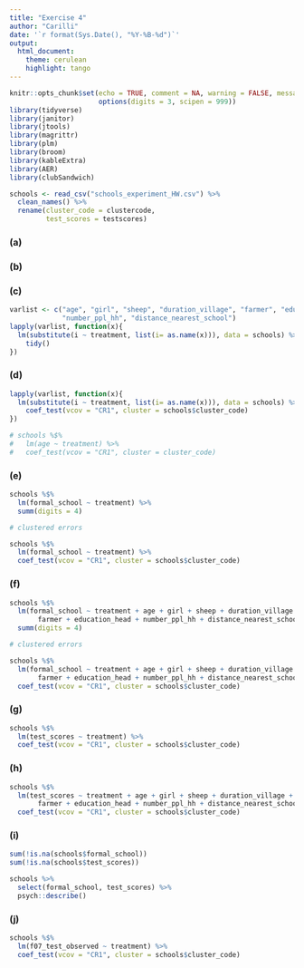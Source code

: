 ```yaml
---
title: "Exercise 4"
author: "Carilli"
date: '`r format(Sys.Date(), "%Y-%B-%d")`'
output: 
  html_document:
    theme: cerulean
    highlight: tango
---
```


```r
knitr::opts_chunk$set(echo = TRUE, comment = NA, warning = FALSE, message = FALSE,
                      options(digits = 3, scipen = 999))
library(tidyverse)
library(janitor)
library(jtools)
library(magrittr)
library(plm)
library(broom)
library(kableExtra)
library(AER)
library(clubSandwich)
```

```r
schools <- read_csv("schools_experiment_HW.csv") %>% 
  clean_names() %>% 
  rename(cluster_code = clustercode,
         test_scores = testscores)
```

### (a)

### (b)

### (c)

```r
varlist <- c("age", "girl", "sheep", "duration_village", "farmer", "education_head",
             "number_ppl_hh", "distance_nearest_school")
lapply(varlist, function(x){
  lm(substitute(i ~ treatment, list(i= as.name(x))), data = schools) %>% 
    tidy()
})
```


### (d)

```r
lapply(varlist, function(x){
  lm(substitute(i ~ treatment, list(i= as.name(x))), data = schools) %>% 
    coef_test(vcov = "CR1", cluster = schools$cluster_code) 
})

# schools %$% 
#   lm(age ~ treatment) %>% 
#   coef_test(vcov = "CR1", cluster = cluster_code)
```

### (e)

```r
schools %$% 
  lm(formal_school ~ treatment) %>% 
  summ(digits = 4)

# clustered errors

schools %$% 
  lm(formal_school ~ treatment) %>% 
  coef_test(vcov = "CR1", cluster = schools$cluster_code)

```


### (f)

```r
schools %$% 
  lm(formal_school ~ treatment + age + girl + sheep + duration_village + 
       farmer + education_head + number_ppl_hh + distance_nearest_school) %>% 
  summ(digits = 4)

# clustered errors

schools %$% 
  lm(formal_school ~ treatment + age + girl + sheep + duration_village + 
       farmer + education_head + number_ppl_hh + distance_nearest_school) %>%
  coef_test(vcov = "CR1", cluster = schools$cluster_code)

```

### (g)

```r
schools %$% 
  lm(test_scores ~ treatment) %>% 
  coef_test(vcov = "CR1", cluster = schools$cluster_code)
```

### (h)

```r
schools %$% 
  lm(test_scores ~ treatment + age + girl + sheep + duration_village + 
       farmer + education_head + number_ppl_hh + distance_nearest_school) %>%
  coef_test(vcov = "CR1", cluster = schools$cluster_code)
```

### (i)

```r
sum(!is.na(schools$formal_school))
sum(!is.na(schools$test_scores))

schools %>% 
  select(formal_school, test_scores) %>% 
  psych::describe()
```

### (j)

```r
schools %$%  
  lm(f07_test_observed ~ treatment) %>% 
  coef_test(vcov = "CR1", cluster = schools$cluster_code)
```

